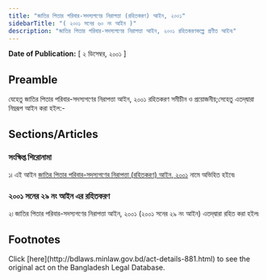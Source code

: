 ```yaml
---
title: "জাতির পিতার পরিবার-সদস্যগণের নিরাপত্তা (রহিতকরণ) আইন, ২০০১"
sidebarTitle: "( ২০০১ সনের ৬০ নং আইন )"
description: "জাতির পিতার পরিবার-সদস্যগণের নিরাপত্তা আইন, ২০০১ রহিতকরণকল্পে প্রণীত আইন৷"
---
```


**Date of Publication:** [ ২ ডিসেম্বর, ২০০১ ]

## Preamble

যেহেতু জাতির পিতার পরিবার-সদস্যগণের নিরাপত্তা আইন, ২০০১ রহিতকরণ সমীচীন ও প্রয়োজনীয়;সেহেতু এতদ্‌দ্বারা নিম্নরূপ আইন করা হইল:-

## Sections/Articles

### সংক্ষিপ্ত শিরোনামা

১৷ এই আইন [জাতির পিতার পরিবার-সদস্যগণের নিরাপত্তা (রহিতকরণ) আইন, ২০০১](/act-881.html "জাতির পিতার পরিবার-সদস্যগণের নিরাপত্তা (রহিতকরণ) আইন, ২০০১") নামে অভিহিত হইবে৷

### ২০০১ সনের ২৯ নং আইন এর রহিতকরণ

২৷ জাতির পিতার পরিবার-সদস্যগণের নিরাপত্তা আইন, ২০০১ (২০০১ সনের ২৯ নং আইন) এতদ্‌দ্বারা রহিত করা হইল৷

## Footnotes

<Note>
  Click [here](http://bdlaws.minlaw.gov.bd/act-details-881.html) to see the original act on the Bangladesh Legal Database.
</Note>
